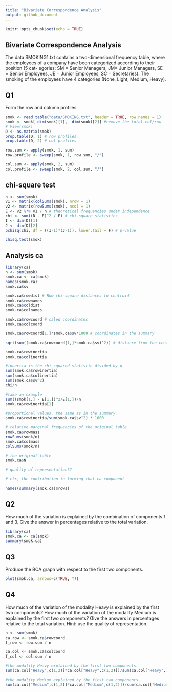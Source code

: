 ```yaml
---
title: "Bivariate Correspondence Analysis"
output: github_document
---
```


```r
knitr::opts_chunk$set(echo = TRUE)
```

## Bivariate Correspondence Analysis

The data SMOKING1.txt contains a two-dimensional frequency table, where the
employees of a company have been categorized according to their position (5 cat-
egories: SM = Senior Managers, JM= Junior Managers, SE = Senior Employees,
JE = Junior Employees, SC = Secretaries). The smoking of the employees have
4 categories (None, Light, Medium, Heavy).

## Q1

Form the row and column profiles.

```r
smok <- read.table("data/SMOKING.txt", header = TRUE, row.names = 1)
smok <- smok[-dim(smok)[1], -dim(smok)[2]] #remove the total col/row
# View(smok)
D <- as.matrix(smok)
prop.table(D, 1) # row profiles
prop.table(D, 2) # col profiles

row.sum <- apply(smok, 1, sum)
row.profile <- sweep(smok, 1, row.sum, "/")

col.sum <- apply(smok, 2, sum)
col.profile <- sweep(smok, 2, col.sum, "/")
```

## chi-square test
```r
n <- sum(smok)
v1 <- matrix(colSums(smok), nrow = 1)
v2 <- matrix(rowSums(smok), ncol = 1)
E <- v2 %*% v1 / n # theoretical frequencies under independence
chi <- sum((D - E)^2 / E) # chi-square statistics
I <- dim(D)[1]
J <- dim(D)[2]
pchisq(chi, df = ((I-1)*(J-1)), lower.tail = F) # p-value

chisq.test(smok)

```

## Analysis ca

```r
library(ca)
n <- sum(smok)
smok.ca <- ca(smok)
names(smok.ca)
smok.ca$sv

smok.ca$rowdist # Row chi-square distances to centroid
smok.ca$rownames
smok.ca$coldist
smok.ca$colnames

smok.ca$rowcoord # caled coordinates
smok.ca$colcoord

smok.ca$rowcoord[1,]*smok.ca$sv*1000 # coordinates in the summary

sqrt(sum((smok.ca$rowcoord[1,]*smok.ca$sv)^2)) # distance from the center for SM

smok.ca$rowinertia 
smok.ca$colinertia 

#innertia is the chi squared statistic divided by n
sum(smok.ca$rowinertia)
sum(smok.ca$colinertia)
sum(smok.ca$sv^2)
chi/n

#take an example
sum((smok[1,] - E[1,])^2/E[1,])/n
smok.ca$rowinertia[1]

#proportional values, the same as in the summary
smok.ca$rowinertia/sum(smok.ca$sv^2) * 1000

# relative marginal frequencies of the original table
smok.ca$rowmass
rowSums(smok/n)
smok.ca$colmass
colSums(smok/n)

# the original table
smok.ca$N

# quality of representation??

# ctr, the contribution in forming that ca-component

names(summary(smok.ca)$rows)
```

## Q2

How much of the variation is explained by the combination of components 1
and 3. Give the answer in percentages relative to the total variation.

```r
library(ca)
smok.ca <- ca(smok)
summary(smok.ca)
```

## Q3

Produce the BCA graph with respect to the first two components.

```r
plot(smok.ca, arrows=c(TRUE, T))
```

## Q4

How much of the variation of the modality Heavy is explained by the first two
components? How much of the variation of the modality Medium is explained
by the first two components? Give the answers in percentages relative to the
total variation. Hint: use the quality of representation.

```r
n <- sum(smok)
ca.row <- smok.ca$rowcoord
f_row <- row.sum / n

ca.col <- smok.ca$colcoord
f_col <- col.sum / n 

#the modality Heavy explained by the first two components.
sum(ca.col["Heavy",c(1,2)]*ca.col["Heavy",c(1,2)])/sum(ca.col["Heavy",]*ca.col["Heavy",])

#the modality Medium explained by the first two components.
sum(ca.col["Medium",c(1,2)]*ca.col["Medium",c(1,2)])/sum(ca.col["Medium",]*ca.col["Medium",])
```


